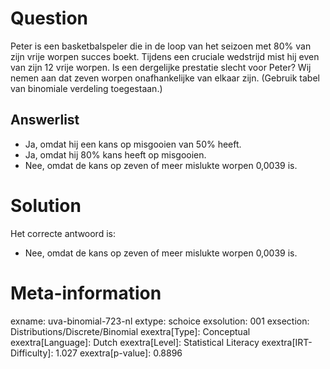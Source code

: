 Question
========

Peter is een basketbalspeler die in de loop van het seizoen met 80% van
zijn vrije worpen succes boekt. Tijdens een cruciale wedstrijd mist hij
even van zijn 12 vrije worpen. Is een dergelijke prestatie slecht voor
Peter? Wij nemen aan dat zeven worpen onafhankelijke van elkaar zijn.
(Gebruik tabel van binomiale verdeling toegestaan.)

Answerlist
----------

* Ja, omdat hij een kans op misgooien van 50% heeft.
* Ja, omdat hij 80% kans heeft op misgooien.
* Nee, omdat de kans op zeven of meer mislukte worpen 0,0039 is.

Solution
========

Het correcte antwoord is: 

* Nee, omdat de kans op zeven of meer mislukte worpen 0,0039 is.

Meta-information
================
exname: uva-binomial-723-nl
extype: schoice
exsolution: 001
exsection: Distributions/Discrete/Binomial
exextra[Type]: Conceptual
exextra[Language]: Dutch
exextra[Level]: Statistical Literacy
exextra[IRT-Difficulty]: 1.027
exextra[p-value]: 0.8896
